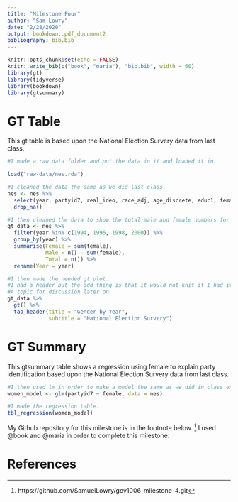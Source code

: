```yaml
---
title: "Milestone Four"
author: "Sam Lowry"
date: "2/28/2020"
output: bookdown::pdf_document2
bibliography: bib.bib
---
```

```r
knitr::opts_chunk$set(echo = FALSE)
knitr::write_bib(c("book", "maria"), "bib.bib", width = 60)
library(gt)
library(tidyverse)
library(bookdown)
library(gtsummary)
```

# GT Table

This gt table is based upon the National Election Survery data from last class.

```r
#I made a raw data folder and put the data in it and loaded it in.

load("raw-data/nes.rda")

#I cleaned the data the same as we did last class.
nes <- nes %>% 
  select(year, partyid7, real_ideo, race_adj, age_discrete, educ1, female, income) %>% 
  drop_na()
```

```r
#I then cleaned the data to show the total male and female numbers for a select number of years.
gt_data <- nes %>% 
  filter(year %in% c(1994, 1996, 1998, 2000)) %>% 
  group_by(year) %>%
  summarise(Female = sum(female),
            Male = n() - sum(female),
            Total = n()) %>% 
  rename(Year = year)

#I then made the needed gt plot.
#I had a header but the odd thing is that it would not knit if I had it. 
#A topic for discussion later on. 
gt_data %>% 
  gt() %>% 
  tab_header(title = "Gender by Year",
             subtitle = "National Election Survery")
```

# GT Summary

This gtsummary table shows a regression using female to explain party identification based upon the National Election Survery data from last class. 
```r
#I then used lm in order to make a model the same as we did in class except with lm because it works with tbl_regression. 
women_model <- glm(partyid7 ~ female, data = nes)

#I made the regression table. 
tbl_regression(women_model)
```
My Github repository for this milestone is in the footnote below. ^[https://github.com/SamuelLowry/gov1006-milestone-4.git]
I used @book and @maria in order to complete this milestone. 

\newpage

# References